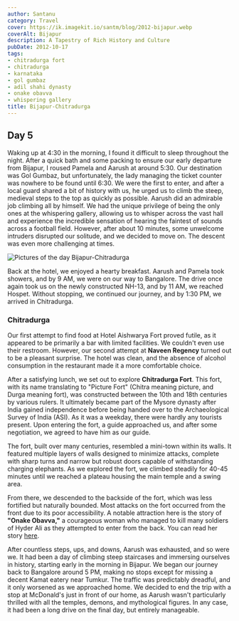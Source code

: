 ```yaml
---
author: Santanu
category: Travel
cover: https://ik.imagekit.io/santm/blog/2012-bijapur.webp
coverAlt: Bijapur
description: A Tapestry of Rich History and Culture
pubDate: 2012-10-17
tags:
- chitradurga fort
- chitradurga
- karnataka
- gol gumbaz
- adil shahi dynasty
- onake obavva
- whispering gallery
title: Bijapur-Chitradurga
---
```



## Day 5

Waking up at 4:30 in the morning, I found it difficult to sleep throughout the night. After a quick bath and some packing to ensure our early departure from Bijapur, I roused Pamela and Aarush at around 5:30. Our destination was Gol Gumbaz, but unfortunately, the lady managing the ticket counter was nowhere to be found until 6:30. We were the first to enter, and after a local guard shared a bit of history with us, he urged us to climb the steep, medieval steps to the top as quickly as possible. Aarush did an admirable job climbing all by himself. We had the unique privilege of being the only ones at the whispering gallery, allowing us to whisper across the vast hall and experience the incredible sensation of hearing the faintest of sounds across a football field. However, after about 10 minutes, some unwelcome intruders disrupted our solitude, and we decided to move on. The descent was even more challenging at times.

<Image src={pic1} alt="Pictures of the day Bijapur-Chitradurga"/>

Back at the hotel, we enjoyed a hearty breakfast. Aarush and Pamela took showers, and by 9 AM, we were on our way to Bangalore. The drive once again took us on the newly constructed NH-13, and by 11 AM, we reached Hospet. Without stopping, we continued our journey, and by 1:30 PM, we arrived in Chitradurga.

### Chitradurga
 
Our first attempt to find food at Hotel Aishwarya Fort proved futile, as it appeared to be primarily a bar with limited facilities. We couldn't even use their restroom. However, our second attempt at **Naveen Regency** turned out to be a pleasant surprise. The hotel was clean, and the absence of alcohol consumption in the restaurant made it a more comfortable choice.

After a satisfying lunch, we set out to explore **Chitradurga Fort**. This fort, with its name translating to "Picture Fort" (Chitra meaning picture, and Durga meaning fort), was constructed between the 10th and 18th centuries by various rulers. It ultimately became part of the Mysore dynasty after India gained independence before being handed over to the Archaeological Survey of India (ASI). As it was a weekday, there were hardly any tourists present. Upon entering the fort, a guide approached us, and after some negotiation, we agreed to have him as our guide.

The fort, built over many centuries, resembled a mini-town within its walls. It featured multiple layers of walls designed to minimize attacks, complete with sharp turns and narrow but robust doors capable of withstanding charging elephants. As we explored the fort, we climbed steadily for 40-45 minutes until we reached a plateau housing the main temple and a swing area.

From there, we descended to the backside of the fort, which was less fortified but naturally bounded. Most attacks on the fort occurred from the front due to its poor accessibility. A notable attraction here is the story of **"Onake Obavva,"** a courageous woman who managed to kill many soldiers of Hyder Ali as they attempted to enter from the back. You can read her story [here](http://en.wikipedia.org/wiki/Onake_Obavva).

After countless steps, ups, and downs, Aarush was exhausted, and so were we. It had been a day of climbing steep staircases and immersing ourselves in history, starting early in the morning in Bijapur. We began our journey back to Bangalore around 5 PM, making no stops except for missing a decent Kamat eatery near Tumkur. The traffic was predictably dreadful, and it only worsened as we approached home. We decided to end the trip with a stop at McDonald's just in front of our home, as Aarush wasn't particularly thrilled with all the temples, demons, and mythological figures. In any case, it had been a long drive on the final day, but entirely manageable.